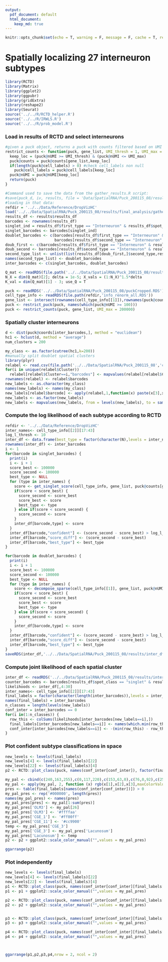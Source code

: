 ```yaml
---
output:  
  pdf_document: default
  html_document:
    keep_md: true
---
```


```r
knitr::opts_chunk$set(echo = T, warning = F, message = F, cache = T, results = 'hide')
```

# Spatially localizing 27 interneuron subtypes

```r
library(RCTD)
library(Matrix)
library(ggplot2)
library(ggpubr)
library(gridExtra)
library(reshape2)
library(Seurat)
source('../../R/RCTD_helper.R')
source('../../R/IRWLS.R')
source('../../R/prob_model.R')
```

### Load in results of RCTD and select interneurons

```r
#given a puck object, returns a puck with counts filtered based on UMI threshold and gene list
restrict_counts <- function(puck, gene_list, UMI_thresh = 1, UMI_max = 20000) {
  keep_loc = (puck@nUMI >= UMI_thresh) & (puck@nUMI <= UMI_max)
  puck@counts = puck@counts[gene_list,keep_loc]
  if(length(puck@cell_labels) > 0) #check cell_labels non null
    puck@cell_labels = puck@cell_labels[keep_loc]
  puck@nUMI = puck@nUMI[keep_loc]
  return(puck)
}

#Command used to save the data from the gather_results.R script:
#save(puck_d, iv, results, file = 'Data/SpatialRNA/Puck_200115_08/results/final_analysis/gathered_results.RData')
#loading in that data:
refdir = '../../Data/Reference/DropVizHC'
load('../../Data/SpatialRNA/Puck_200115_08/results/final_analysis/gathered_results.RData')
results_df <- results$results_df
barcodes <- rownames(results_df)
singlet_ind = results_df$first_type == "Interneuron" & results_df$spot_class == "singlet"
singlet_barcodes <- barcodes[singlet_ind]
doublet_barcodes <- c(barcodes[results_df$first_type == "Interneuron" & results_df$spot_class == "doublet_certain"], barcodes[results_df$first_type == "Interneuron" & results_df$spot_class == "doublet_uncertain"],
                      barcodes[results_df$second_type == "Interneuron" & results_df$spot_class == "doublet_certain"])
doub_first <- c(barcodes[results_df$first_type == "Interneuron" & results_df$spot_class == "doublet_certain"], barcodes[results_df$first_type == "Interneuron" & results_df$spot_class == "doublet_uncertain"])
doub_second <- barcodes[results_df$second_type == "Interneuron" & results_df$spot_class == "doublet_certain"]
second_type_list <- unlist(list(results_df[doub_first,]$second_type,results_df[doub_second,]$first_type))
names(second_type_list) <- doublet_barcodes
inter_barcodes <- c(singlet_barcodes, doublet_barcodes)

Q_mat <- readRDS(file.path('../../Data/SpatialRNA/Puck_200115_08/results','Q_mat.RDS'))
N_X = dim(Q_mat)[2]; delta = 1e-5; X_vals = (1:N_X)^1.5*delta
K_val = dim(Q_mat)[1] - 3; use_Q = T

puck <- readRDS('../../Data/SpatialRNA/Puck_200115_08/puckCropped.RDS')
cell_type_info <- readRDS(file.path(refdir,'info_renorm_all.RDS'))
gene_list <- intersect(rownames(cell_type_info[[1]]),rownames(puck@counts))
puck <- restrict_puck(puck, names(which(puck@nUMI >= 100)))
puck <- restrict_counts(puck, gene_list, UMI_max = 200000)
```

### Spatially cluster interneurons 

```r
d <- dist(puck@coords[inter_barcodes,], method = "euclidean")
hc1 <- hclust(d, method = "average")
num_clusters = 200

my_class <- as.factor(cutree(hc1,k=200))
#manually split doublet spatial clusters
library(plyr)
relabel <- read.csv(file.path('../../Data/SpatialRNA/Puck_200115_08','cluster_relabels.csv'))
for(i in unique(relabel$Cluster))
  relabel[relabel$Cluster==i,"barcodes"] <- mapvalues(relabel[relabel$Cluster==i,]$Index,from = which(rownames(puck@coords) %in% inter_barcodes[my_class==i]), to=inter_barcodes[my_class==i])
rownames(relabel) <- relabel$barcodes
new_labels <- as.character(my_class)
names(new_labels) <- names(my_class)
new_labels[relabel$barcode] <- apply(relabel,1,function(x) paste(x[3],x[2],sep='_')) 
new_labels <- as.factor(new_labels)
new_labels <- mapvalues(new_labels, from = levels(new_labels), to = sample(1:length(levels(new_labels))))


```

### Compute the log likelihood of each subtype according to RCTD

```r
refdir <- '../../Data/Reference/DropVizHC'
inter_names<- cell_type_info[[2]][17:43]
log_l_thresh <- 10
inter_df <- data.frame(best_type = factor(character(N),levels = inter_names), confident = logical(N), score_diff = numeric(N))
rownames(inter_df) <- inter_barcodes
i <- 1
for(barcode in singlet_barcodes) {
  print(i)
  i <- i + 1
  score_best <- 100000
  score_second <- 100000
  best_type <- NULL
  for (type in inter_names) {
    score <- get_singlet_score(cell_type_info, gene_list, puck@counts[gene_list,barcode], puck@nUMI[barcode], type, F)
    if(score < score_best) {
      score_second <- score_best
      score_best <- score
      best_type <- type
    } else if(score < score_second) {
      score_second <- score
    }
    inter_df[barcode,type] <- score
  }
  inter_df[barcode,"confident"] <- (score_second - score_best) > log_l_thresh
  inter_df[barcode,"score_diff"] <- (score_second - score_best)
  inter_df[barcode,"best_type"] <- best_type
}

for(barcode in doublet_barcodes) {
  print(i)
  i <- i + 1
  score_best <- 100000
  score_second <- 100000
  best_type <- NULL
  for (type in inter_names) {
    score <- decompose_sparse(cell_type_info[[1]], gene_list, puck@nUMI[barcode], puck@counts[gene_list,barcode], type1=type, type2=as.character(second_type_list[barcode]), score_mode = T, constrain = F)
    if(score < score_best) {
      score_second <- score_best
      score_best <- score
      best_type <- type
    } else if(score < score_second) {
      score_second <- score
    }
    inter_df[barcode,type] <- score
  }
  inter_df[barcode,"confident"] <- (score_second - score_best) > log_l_thresh
  inter_df[barcode,"score_diff"] <- (score_second - score_best)
  inter_df[barcode,"best_type"] <- best_type
}
saveRDS(inter_df,'../../Data/SpatialRNA/Puck_200115_08/results/inter_df_all27.RDS')
```

### Compute joint likelihood of each spatial cluster

```r

inter_df <- readRDS('../../Data/SpatialRNA/Puck_200115_08/results/inter_df_all27.RDS')
counter_barcodes <- barcodes[results_df$spot_class == "singlet" & results_df$first_type %in% c("CA1","CA3","Denate")]
likelihoods <- inter_df[,4:30]
inter_names<- cell_type_info[[2]][17:43]
final_labels = factor(character(length(inter_barcodes)),levels = inter_names)
names(final_labels) = inter_barcodes
n_classes = length(levels(new_labels))
conf_inter = inter_barcodes == 0
for(i in(1:n_classes)) {
  row_this <- colSums(likelihoods[inter_barcodes[new_labels==i],])
  final_labels[inter_barcodes[new_labels==i]] <- names(which.min(row_this))
  conf_inter[inter_barcodes[new_labels==i]] <- -(min(row_this) - row_this[order(row_this)[2]]) >= 10
}
```

### Plot confident subtype classifications in space

```r
new_levels <- levels(final_labels)
new_levels[4] <- levels(final_labels)[22]
new_levels[22] <- levels(final_labels)[4]
p2 <- RCTD::plot_class(puck, names(conf_inter[conf_inter]), factor(final_labels, new_levels), counter_barcodes = counter_barcodes)+ ggplot2::scale_shape_identity() + ggplot2::theme_classic() + ggplot2::scale_size_identity() + coord_fixed() + guides(colour = guide_legend(override.aes = list(size=2)))+  theme(legend.position = c(0.74, 0.93))+theme(legend.text=element_text(size=8),legend.spacing.x = unit(0, 'cm')) +geom_segment(aes(x = 1700, y = 2100, xend = 2084.6, yend = 2100), color = "black")+ theme(axis.title.x=element_blank(),axis.text.x=element_blank(),axis.ticks.x=element_blank(), axis.title.y=element_blank(),axis.text.y=element_blank(),axis.ticks.y=element_blank()) + guides(color=guide_legend(ncol=5, title=""))

my_pal <- cbind(c(240,163,255),c(0,117,220),c(153,63,0),c(76,0,92),c(25,25,25),c(0,92,49),c(43,206,72),c(255,204,153),c(128,128,128),c(148,255,181),c(143,124,0),c(157,204,0),c(194,0,136),c(0,51,128),c(255,164,5),c(255,168,187),c(66,102,0),c(255,0,16),c(94,241,242),c(0,153,143),c(224,255,102),c(116,10,255),c(153,0,0),c(255,255,128),c(255,255,0),c(255,80,5))
my_pal <- apply(my_pal, 2, function (x) rgb(x[1],x[2],x[3],maxColorValue = 255))
pres <- table(final_labels[names(conf_inter[conf_inter])]) > 0
my_pal_pres <- rep('#000000', length(pres))
names(my_pal_pres) <- names(pres)
my_pal_pres[pres] <- my_pal[1:sum(pres)]
my_pal_pres['OLM3'] <- my_pal[26]
my_pal_pres['OLM3'] <- '#ffffaa'
my_pal_pres['CGE_1'] <- '#ff00ff'
my_pal_pres['CGE_11'] <- '#cc9900'
temp <- my_pal_pres['CGE_3']
my_pal_pres['CGE_3'] <- my_pal_pres['Lacunosum']
my_pal_pres['Lacunosum'] <- temp
p2 <- p2 + ggplot2::scale_color_manual("",values = my_pal_pres)

ggarrange(p2)
```


### Plot independently

```r
new_levels <- levels(final_labels)
new_levels[4] <- levels(final_labels)[22]
new_levels[22] <- levels(final_labels)[4]
p1 <- RCTD::plot_class(puck, names(conf_inter[conf_inter][final_labels[names(conf_inter[conf_inter])] %in% levels(final_labels)[c(1,2,5,6,7,8,10)]]), factor(final_labels, new_levels), counter_barcodes = counter_barcodes)+ ggplot2::scale_shape_identity() + ggplot2::theme_classic() + ggplot2::scale_size_identity() + coord_fixed() + guides(colour = guide_legend(override.aes = list(size=2)))+  theme(legend.position = c(0.74, 0.93))+theme(legend.text=element_text(size=8),legend.spacing.x = unit(0, 'cm')) +geom_segment(aes(x = 1700, y = 2100, xend = 2084.6, yend = 2100), color = "black")+ theme(axis.title.x=element_blank(),axis.text.x=element_blank(),axis.ticks.x=element_blank(), axis.title.y=element_blank(),axis.text.y=element_blank(),axis.ticks.y=element_blank()) + guides(color=guide_legend(ncol=5, title=""))
p1 <- p1 + ggplot2::scale_color_manual("",values = my_pal_pres)

p2 <- RCTD::plot_class(puck, names(conf_inter[conf_inter][final_labels[names(conf_inter[conf_inter])] %in% levels(final_labels)[c(15,4,14,11,12,13)]]), factor(final_labels, new_levels), counter_barcodes = counter_barcodes)+ ggplot2::scale_shape_identity() + ggplot2::theme_classic() + ggplot2::scale_size_identity() + coord_fixed() + guides(colour = guide_legend(override.aes = list(size=2)))+  theme(legend.position = c(0.74, 0.93))+theme(legend.text=element_text(size=8),legend.spacing.x = unit(0, 'cm')) +geom_segment(aes(x = 1700, y = 2100, xend = 2084.6, yend = 2100), color = "black")+ theme(axis.title.x=element_blank(),axis.text.x=element_blank(),axis.ticks.x=element_blank(), axis.title.y=element_blank(),axis.text.y=element_blank(),axis.ticks.y=element_blank()) + guides(color=guide_legend(ncol=5, title=""))
p2 <- p2 + ggplot2::scale_color_manual("",values = my_pal_pres)


p3 <- RCTD::plot_class(puck, names(conf_inter[conf_inter][final_labels[names(conf_inter[conf_inter])] %in% levels(final_labels)[c(3,9,16,17,18,27)]]), factor(final_labels, new_levels), counter_barcodes = counter_barcodes)+ ggplot2::scale_shape_identity() + ggplot2::theme_classic() + ggplot2::scale_size_identity() + coord_fixed() + guides(colour = guide_legend(override.aes = list(size=2)))+  theme(legend.position = c(0.74, 0.93))+theme(legend.text=element_text(size=8),legend.spacing.x = unit(0, 'cm')) +geom_segment(aes(x = 1700, y = 2100, xend = 2084.6, yend = 2100), color = "black")+ theme(axis.title.x=element_blank(),axis.text.x=element_blank(),axis.ticks.x=element_blank(), axis.title.y=element_blank(),axis.text.y=element_blank(),axis.ticks.y=element_blank()) + guides(color=guide_legend(ncol=5, title=""))
p3 <- p3 + ggplot2::scale_color_manual("",values = my_pal_pres)

p4 <- RCTD::plot_class(puck, names(conf_inter[conf_inter][final_labels[names(conf_inter[conf_inter])] %in% levels(final_labels)[c(20,21,22,23,24,25,26,19)]]), factor(final_labels, new_levels), counter_barcodes = counter_barcodes)+ ggplot2::scale_shape_identity() + ggplot2::theme_classic() + ggplot2::scale_size_identity() + coord_fixed() + guides(colour = guide_legend(override.aes = list(size=2)))+  theme(legend.position = c(0.74, 0.93))+theme(legend.text=element_text(size=8),legend.spacing.x = unit(0, 'cm')) +geom_segment(aes(x = 1700, y = 2100, xend = 2084.6, yend = 2100), color = "black")+ theme(axis.title.x=element_blank(),axis.text.x=element_blank(),axis.ticks.x=element_blank(), axis.title.y=element_blank(),axis.text.y=element_blank(),axis.ticks.y=element_blank()) + guides(color=guide_legend(ncol=5, title=""))
p4 <- p4 + ggplot2::scale_color_manual("",values = my_pal_pres)



ggarrange(p1,p2,p3,p4,nrow = 2, ncol = 2)
```



